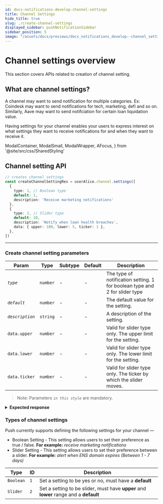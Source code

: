 ```yaml
---
id: docs-notifications-develop-channel-settings
title: Channel Settings
hide_title: true
slug: ./create-channel-settings
displayed_sidebar: pushNotificationSidebar
sidebar_position: 5
image: "/assets/docs/previews/docs_notifications_develop--channel_settings.png"
---
```


# Channel settings overview

This section covers APIs related to creation of channel setting.

<head>
  <title>Channel Settings | Push Notifications | Push Documentation</title>
</head>

## What are channel settings?

A channel may want to send notification for multiple categories. Ex: Coindesk may want to send notifications for tech, marketing, defi and so on. Similarly, Aave may want to send notifciation for certain loan liquidation value. 

Having settings for your channel enables your users to express interest on what settings they want to receive notifications for and when they want to receive it.


  ModalContainer,
  ModalSmall,
  ModalWrapper,
  AFocus,
} from '@site/src/css/SharedStyling'

## Channel setting API

<Tabs className="codetabs" groupId="code-examples">
  <TabItem value="js" attributes={{className: "codetab js"}} default>

```typescript
// creates channel settings
const createChannelSettingRes = userAlice.channel.settings([
  { 
    type: 1, // Boolean type
    default: 1, 
    description: 'Receive marketing notifications' 
  },
  {
    type: 2, // Slider type
    default: 10,
    description: 'Notify when loan health breaches',
    data: { upper: 100, lower: 5, ticker: 1 },
  },
])
```

  </TabItem>
</Tabs>

---

### Create channel setting parameters

| Param           | Type     | Subtype | Default | Description                                                                |
| --------------- | -------- | ------- | ------- | -------------------------------------------------------------------------- |
| _`type`_        | `number` | -       | -       | The type of notification setting. 1 for boolean type and 2 for slider type |
| _`default`_     | `number` | -       | -       | The default value for the setting.                                         |
| _`description`_ | `string` | -       | -       | A description of the setting.                                              |
| `data.upper`    | `number` | -       | -       | Valid for slider type only. The upper limit for the setting.               |
| `data.lower`    | `number` | -       | -       | Valid for slider type only. The lower limit for the setting.               |
| `data.ticker`   | `number` | -       | -       | Valid for slider type only. The ticker by which the slider moves.          |

> Note: Parameters _`in this style`_ are mandatory.

<details>
  <summary><b>Expected response</b></summary>

```typescript
{
  transactionHash: '0xf5056d382f209b5a7bcbf08d69c80dd13079467ba38413da8ca065a45f901a32'
}
```

</details>

### Types of channel settings

Push currently supports defining the following settings for your channel —
- Boolean Setting - This setting allows users to set their preference as true / false. **For example:** *receive marketing notifications*
- Slider Setting - This setting allows users to set their preference between a slider. **For example:** *alert when ENS domain expires (Between 1 - 7 days)*

| Type            | ID    | Description                                                                           |
| --------------- | ----- | ------------------------------------------------------------------------------------- |
| `Boolean`       | `1`   | Set a setting to be yes or no, must have a **default**                                |
| `Slider`        | `2`   | Set a setting to be slider, must have **upper** and **lower** range and a **default** |
